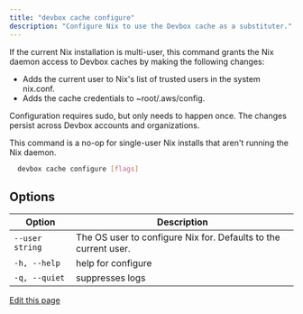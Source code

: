 ```yaml
---
title: "devbox cache configure"
description: "Configure Nix to use the Devbox cache as a substituter."
---
```


If the current Nix installation is multi-user, this command grants the Nix daemon access to Devbox
caches by making the following changes:

- Adds the current user to Nix's list of trusted users in the system nix.conf.
- Adds the cache credentials to \~root/.aws/config.

Configuration requires sudo, but only needs to happen once. The changes persist across Devbox
accounts and organizations.

This command is a no-op for single-user Nix installs that aren't running the Nix daemon.

```bash
  devbox cache configure [flags]
```

## Options[​](#options "Direct link to Options")

| Option          | Description                                                     |
| --------------- | --------------------------------------------------------------- |
| `--user string` | The OS user to configure Nix for. Defaults to the current user. |
| `-h, --help`    | help for configure                                              |
| `-q, --quiet`   | suppresses logs                                                 |

[Edit this page](https://github.com/jetify-com/devbox/tree/main/docs/app/docs/cli-reference/devbox-cache-configure.md)
